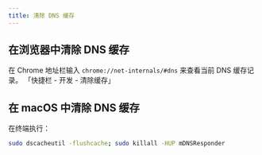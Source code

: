 ```yaml
---
title: 清除 DNS 缓存
---
```



## 在浏览器中清除 DNS 缓存

<Tabs groupId="browser">
  <TabItem value="Chrome">
    在 Chrome 地址栏输入 <code>chrome://net-internals/#dns</code> 来查看当前 DNS
    缓存记录。
  </TabItem>
  <TabItem value="Safari">「快捷栏 - 开发 - 清除缓存」</TabItem>
</Tabs>

## 在 macOS 中清除 DNS 缓存

<p style={{ marginBottom: 4 }}>在终端执行：</p>

```bash
sudo dscacheutil -flushcache; sudo killall -HUP mDNSResponder
```

